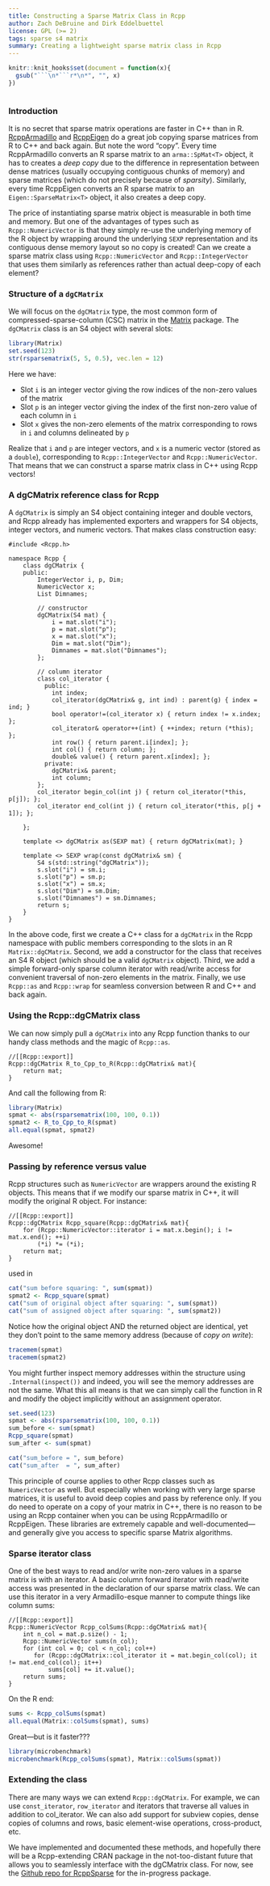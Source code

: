---
title: Constructing a Sparse Matrix Class in Rcpp
author: Zach DeBruine and Dirk Eddelbuettel
license: GPL (>= 2)
tags: sparse s4 matrix
summary: Creating a lightweight sparse matrix class in Rcpp
---

```{r echo = F, cache = F}
knitr::knit_hooks$set(document = function(x){
  gsub("```\n*```r*\n*", "", x)
})
```

```{Rcpp, ref.label=knitr::all_rcpp_labels(), include=FALSE}
```

### Introduction

It is no secret that sparse matrix operations are faster in C++ than in R. 
[RcppArmadillo](https://github.com/RcppCore/RcppArmadillo) and [RcppEigen](https://github.com/RcppCore/RcppEigen) do a great job copying sparse matrices from R to C++ and back again. 
But note the word "copy". 
Every time RcppArmadillo converts an R sparse matrix to an `arma::SpMat<T>` object, it has to creates a _deep copy_ due to the difference in representation between dense matrices (usually occupying
contiguous chunks of memory) and sparse matrices (which do not precisely because of _sparsity_). 
Similarly, every time RcppEigen converts an R sparse matrix to an `Eigen::SparseMatrix<T>` object, it also creates a deep copy.

The price of instantiating sparse matrix object is measurable in both time and memory. 
But one of the advantages of types such as `Rcpp::NumericVector` is that they simply re-use the underlying memory of the R object by wrapping around the underlying `SEXP` representation and its
contiguous dense memory layout so no copy is created!
Can we create a sparse matrix class using `Rcpp::NumericVector` and `Rcpp::IntegerVector` that uses them similarly as references rather than actual deep-copy of each element?

### Structure of a `dgCMatrix`

We will focus on the `dgCMatrix` type, the most common form of compressed-sparse-column (CSC) matrix in the [Matrix](http://cloud.r-project.org/package=Matrix) package. 
The `dgCMatrix` class is an S4 object with several slots:

```{r}
library(Matrix)
set.seed(123)
str(rsparsematrix(5, 5, 0.5), vec.len = 12)
```

Here we have:

* Slot `i` is an integer vector giving the row indices of the non-zero values of the matrix
* Slot `p` is an integer vector giving the index of the first non-zero value of each column in `i`
* Slot `x` gives the non-zero elements of the matrix corresponding to rows in `i` and columns delineated by `p`

Realize that `i` and `p` are integer vectors, and `x` is a numeric vector (stored as a `double`), corresponding to `Rcpp::IntegerVector` and `Rcpp::NumericVector`.
That means that we can construct a sparse matrix class in C++ using Rcpp vectors!

### A dgCMatrix reference class for Rcpp

A `dgCMatrix` is simply an S4 object containing integer and double vectors, and Rcpp already has implemented exporters and wrappers for S4 objects, integer vectors, and numeric vectors. 
That makes class construction easy:

```{Rcpp, eval = FALSE}
#include <Rcpp.h>

namespace Rcpp {
    class dgCMatrix {
    public:
        IntegerVector i, p, Dim;
        NumericVector x;
        List Dimnames;

        // constructor
        dgCMatrix(S4 mat) {
            i = mat.slot("i");
            p = mat.slot("p");
            x = mat.slot("x");
            Dim = mat.slot("Dim");
            Dimnames = mat.slot("Dimnames");
        };

        // column iterator
        class col_iterator {
          public:
            int index;
            col_iterator(dgCMatrix& g, int ind) : parent(g) { index = ind; }
            bool operator!=(col_iterator x) { return index != x.index; };
            col_iterator& operator++(int) { ++index; return (*this); };
            int row() { return parent.i[index]; };
            int col() { return column; };
            double& value() { return parent.x[index]; };
          private:
            dgCMatrix& parent;
            int column;
        };
        col_iterator begin_col(int j) { return col_iterator(*this, p[j]); };
        col_iterator end_col(int j) { return col_iterator(*this, p[j + 1]); };
        
    };

    template <> dgCMatrix as(SEXP mat) { return dgCMatrix(mat); }

    template <> SEXP wrap(const dgCMatrix& sm) {
        S4 s(std::string("dgCMatrix"));
        s.slot("i") = sm.i;
        s.slot("p") = sm.p;
        s.slot("x") = sm.x;
        s.slot("Dim") = sm.Dim;
        s.slot("Dimnames") = sm.Dimnames;
        return s;
    }
}
```

In the above code, first we create a C++ class for a `dgCMatrix` in the Rcpp namespace with public members corresponding to the slots in an R `Matrix::dgCMatrix`.
Second, we add a constructor for the class that receives an S4 R object (which should be a valid `dgCMatrix` object).
Third, we add a simple forward-only sparse column iterator with read/write access for convenient traversal of non-zero elements in the matrix.
Finally, we use `Rcpp::as` and `Rcpp::wrap` for seamless conversion between R and C++ and back again.

### Using the Rcpp::dgCMatrix class

We can now simply pull a `dgCMatrix` into any Rcpp function thanks to our handy class methods and the magic of `Rcpp::as`.

```{Rcpp, eval = FALSE}
//[[Rcpp::export]]
Rcpp::dgCMatrix R_to_Cpp_to_R(Rcpp::dgCMatrix& mat){
    return mat;
}
```

And call the following from R:

```{R}
library(Matrix)
spmat <- abs(rsparsematrix(100, 100, 0.1))
spmat2 <- R_to_Cpp_to_R(spmat)
all.equal(spmat, spmat2)
```

Awesome!

### Passing by reference versus value

Rcpp structures such as `NumericVector` are wrappers around the existing R objects. 
This means that if we modify our sparse matrix in C++, it will modify the original R object. 
For instance:

```{Rcpp, eval = FALSE}
//[[Rcpp::export]]
Rcpp::dgCMatrix Rcpp_square(Rcpp::dgCMatrix& mat){
    for (Rcpp::NumericVector::iterator i = mat.x.begin(); i != mat.x.end(); ++i)
        (*i) *= (*i);
    return mat;
}
```
used in 

```{R}
cat("sum before squaring: ", sum(spmat))
spmat2 <- Rcpp_square(spmat)
cat("sum of original object after squaring: ", sum(spmat))
cat("sum of assigned object after squaring: ", sum(spmat2))
```

Notice how the original object AND the returned object are identical, yet they don't point to the same memory address (because of _copy on write_):

```{R}
tracemem(spmat)
tracemem(spmat2)
```

You might further inspect memory addresses within the structure using `.Internal(inspect())` and indeed, you will see the memory addresses are not the same.
What this all means is that we can simply call the function in R and modify the object implicitly without an assignment operator.

```{R, results = 'hide'}
set.seed(123)
spmat <- abs(rsparsematrix(100, 100, 0.1))
sum_before <- sum(spmat)
Rcpp_square(spmat)
sum_after <- sum(spmat)
```

```{R, echo = FALSE}
cat("sum_before = ", sum_before)
cat("sum_after  = ", sum_after)
```

This principle of course applies to other Rcpp classes such as `NumericVector` as well. 
But especially when working with very large sparse matrices, it is useful to avoid deep copies and pass by reference only.
If you do need to operate on a copy of your matrix in C++, there is no reason to be using an Rcpp container when you can be using RcppArmadillo or RcppEigen. 
These libraries are extremely capable and well-documented---and generally give you access to specific sparse Matrix algorithms.

### Sparse iterator class

One of the best ways to read and/or write non-zero values in a sparse matrix is with an iterator. 
A basic column forward iterator with read/write access was presented in the declaration of our sparse matrix class. 
We can use this iterator in a very Armadillo-esque manner to compute things like column sums:

```{Rcpp, eval = FALSE}
//[[Rcpp::export]]
Rcpp::NumericVector Rcpp_colSums(Rcpp::dgCMatrix& mat){
    int n_col = mat.p.size() - 1;
    Rcpp::NumericVector sums(n_col);
    for (int col = 0; col < n_col; col++)
       for (Rcpp::dgCMatrix::col_iterator it = mat.begin_col(col); it != mat.end_col(col); it++)
           sums[col] += it.value();
    return sums;
}
```

On the R end:

```{R}
sums <- Rcpp_colSums(spmat)
all.equal(Matrix::colSums(spmat), sums)
```

Great---but is it faster???

```{R}
library(microbenchmark)
microbenchmark(Rcpp_colSums(spmat), Matrix::colSums(spmat))
```

### Extending the class

There are many ways we can extend `Rcpp::dgCMatrix`. 
For example, we can use `const_iterator`, `row_iterator` and iterators that traverse all values in addition to col_iterator. 
We can also add support for subview copies, dense copies of columns and rows, basic element-wise operations, cross-product, etc. 

We have implemented and documented these methods, and hopefully there will be a Rcpp-extending CRAN package in the not-too-distant future that allows you to seamlessly interface with the dgCMatrix
class. 
For now, see the [Github repo for RcppSparse](https://github.com/zdebruine/RcppSparse) for the in-progress package.
